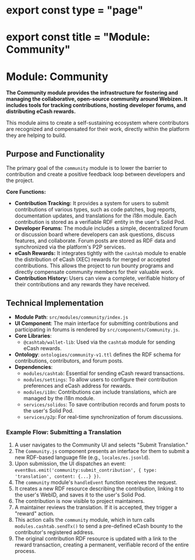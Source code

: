 # export const type = "page"
# export const title = "Module: Community"
# Module: Community

**The Community module provides the infrastructure for fostering and managing the collaborative, open-source community around Webizen. It includes tools for tracking contributions, hosting developer forums, and distributing eCash rewards.**

This module aims to create a self-sustaining ecosystem where contributors are recognized and compensated for their work, directly within the platform they are helping to build.

## Purpose and Functionality

The primary goal of the `community` module is to lower the barrier to contribution and create a positive feedback loop between developers and the project.

**Core Functions:**
-   **Contribution Tracking:** It provides a system for users to submit contributions of various types, such as code patches, bug reports, documentation updates, and translations for the i18n module. Each contribution is stored as a verifiable RDF entity in the user's Solid Pod.
-   **Developer Forums:** The module includes a simple, decentralized forum or discussion board where developers can ask questions, discuss features, and collaborate. Forum posts are stored as RDF data and synchronized via the platform's P2P services.
-   **eCash Rewards:** It integrates tightly with the `cashtab` module to enable the distribution of eCash (XEC) rewards for merged or accepted contributions. This allows the project to run bounty programs and directly compensate community members for their valuable work.
-   **Contribution History:** Users can view a complete, verifiable history of their contributions and any rewards they have received.

## Technical Implementation

-   **Module Path**: `src/modules/community/index.js`
-   **UI Component**: The main interface for submitting contributions and participating in forums is rendered by `src/components/Community.js`.
-   **Core Libraries**:
    -   `@cashtab/wallet-lib`: Used via the `cashtab` module for sending eCash rewards.
-   **Ontology**: `ontologies/community-v1.ttl` defines the RDF schema for contributions, contributors, and forum posts.
-   **Dependencies**:
    -   `modules/cashtab`: Essential for sending eCash reward transactions.
    -   `modules/settings`: To allow users to configure their contribution preferences and eCash address for rewards.
    -   `modules/i18n`: Contributions can include translations, which are managed by the i18n module.
    -   `services/solidos`: To save contribution records and forum posts to the user's Solid Pod.
    -   `services/p2p`: For real-time synchronization of forum discussions.

### Example Flow: Submitting a Translation

1.  A user navigates to the Community UI and selects "Submit Translation."
2.  The `Community.js` component presents an interface for them to submit a new RDF-based language file (e.g., `locales/es.jsonld`).
3.  Upon submission, the UI dispatches an event: `eventBus.emit('community:submit_contribution', { type: 'translation', content: {...} })`.
4.  The `community` module's `handleEvent` function receives the request.
5.  It creates a new RDF resource describing the contribution, linking it to the user's WebID, and saves it to the user's Solid Pod.
6.  The contribution is now visible to project maintainers.
7.  A maintainer reviews the translation. If it is accepted, they trigger a "reward" action.
8.  This action calls the `community` module, which in turn calls `modules.cashtab.sendTx()` to send a pre-defined eCash bounty to the contributor's registered address.
9.  The original contribution RDF resource is updated with a link to the reward transaction, creating a permanent, verifiable record of the entire process.
